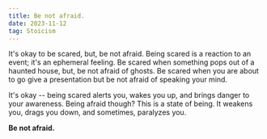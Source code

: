 ```yaml
---
title: Be not afraid.
date: 2023-11-12
tag: Stoicism
---
```


It's okay to be scared, but, be not afraid. Being scared is a reaction to an
event; it's an ephemeral feeling. Be scared when something pops out of a haunted
house, but, be not afraid of ghosts. Be scared when you are about to go give a
presentation but be not afraid of speaking your mind.

It's okay -- being scared alerts you, wakes you up, and brings danger to your
awareness. Being afraid though? This is a state of being. It weakens you, drags
you down, and sometimes, paralyzes you.

**Be not afraid.**
